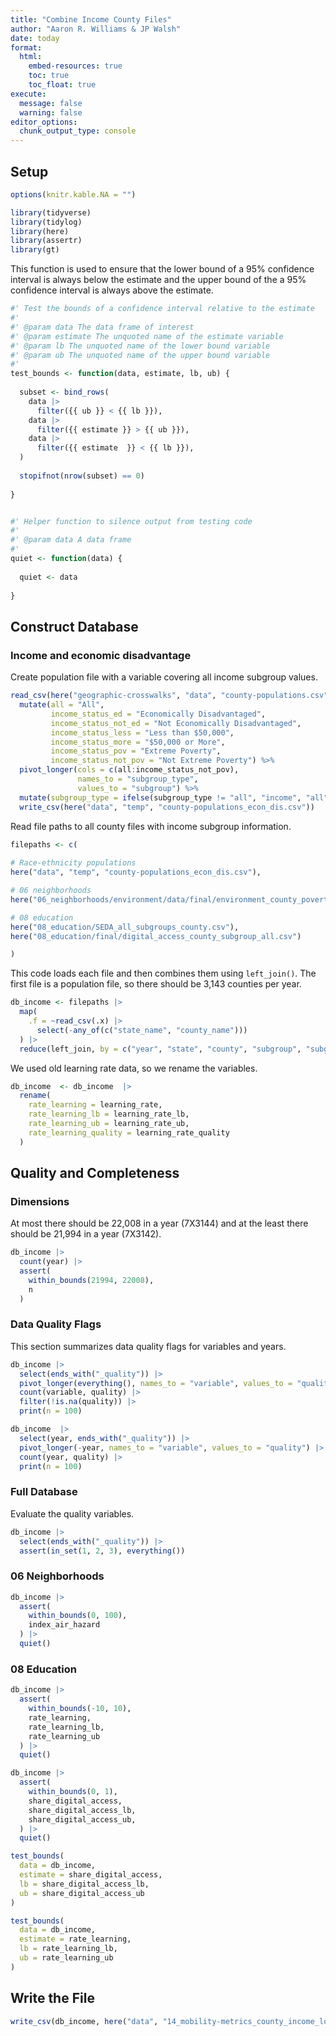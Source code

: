 ```yaml
---
title: "Combine Income County Files"
author: "Aaron R. Williams & JP Walsh"
date: today
format:
  html:
    embed-resources: true
    toc: true
    toc_float: true
execute:
  message: false
  warning: false
editor_options: 
  chunk_output_type: console
---
```


## Setup

```r
options(knitr.kable.NA = "")

```

```r
library(tidyverse)
library(tidylog)
library(here)
library(assertr)
library(gt)

```

This function is used to ensure that the lower bound of a 95% confidence interval is always below the estimate and the upper bound of the a 95% confidence interval is always above the estimate. 

```r
#' Test the bounds of a confidence interval relative to the estimate
#'
#' @param data The data frame of interest
#' @param estimate The unquoted name of the estimate variable
#' @param lb The unquoted name of the lower bound variable
#' @param ub The unquoted name of the upper bound variable
#'
test_bounds <- function(data, estimate, lb, ub) {
  
  subset <- bind_rows(
    data |>
      filter({{ ub }} < {{ lb }}),
    data |>
      filter({{ estimate }} > {{ ub }}),
    data |>
      filter({{ estimate  }} < {{ lb }}),
  )
  
  stopifnot(nrow(subset) == 0)
  
}


#' Helper function to silence output from testing code
#'
#' @param data A data frame
#'
quiet <- function(data) {
  
  quiet <- data
  
}

```

## Construct Database

### Income and economic disadvantage 

Create population file with a variable covering all income subgroup values.

```r

read_csv(here("geographic-crosswalks", "data", "county-populations.csv")) %>% 
  mutate(all = "All", 
         income_status_ed = "Economically Disadvantaged", 
         income_status_not_ed = "Not Economically Disadvantaged",
         income_status_less = "Less than $50,000",
         income_status_more = "$50,000 or More",
         income_status_pov = "Extreme Poverty",
         income_status_not_pov = "Not Extreme Poverty") %>% 
  pivot_longer(cols = c(all:income_status_not_pov),
               names_to = "subgroup_type",
               values_to = "subgroup") %>% 
  mutate(subgroup_type = ifelse(subgroup_type != "all", "income", "all")) %>% 
  write_csv(here("data", "temp", "county-populations_econ_dis.csv"))

```

Read file paths to all county files with income subgroup information. 

```r

filepaths <- c(
  
# Race-ethnicity populations
here("data", "temp", "county-populations_econ_dis.csv"),

# 06 neighborhoods
here("06_neighborhoods/environment/data/final/environment_county_poverty_longitudinal.csv"),

# 08 education
here("08_education/SEDA_all_subgroups_county.csv"),
here("08_education/final/digital_access_county_subgroup_all.csv")

)

```

This code loads each file and then combines them using `left_join()`. The first file is a population file, so there should be 3,143 counties per year. 

```r

db_income <- filepaths |>
  map(
    .f = ~read_csv(.x) |> 
      select(-any_of(c("state_name", "county_name")))
  ) |>
  reduce(left_join, by = c("year", "state", "county", "subgroup", "subgroup_type"))

```

We used old learning rate data, so we rename the variables.

```r
db_income  <- db_income  |>
  rename(
    rate_learning = learning_rate,
    rate_learning_lb = learning_rate_lb,
    rate_learning_ub = learning_rate_ub,
    rate_learning_quality = learning_rate_quality
  )

```

## Quality and Completeness

### Dimensions

At most there should be 22,008 in a year (7X3144) and at the least there should be 21,994 in a year (7X3142).

```r

db_income |> 
  count(year) |>
  assert(
    within_bounds(21994, 22008), 
    n
  )

```

### Data Quality Flags

This section summarizes data quality flags for variables and years.

```r
db_income |>
  select(ends_with("_quality")) |>
  pivot_longer(everything(), names_to = "variable", values_to = "quality") |>
  count(variable, quality) |>
  filter(!is.na(quality)) |>
  print(n = 100)

db_income  |>
  select(year, ends_with("_quality")) |>
  pivot_longer(-year, names_to = "variable", values_to = "quality") |>
  count(year, quality) |>
  print(n = 100)

```

### Full Database

Evaluate the quality variables. 

```r
db_income |>
  select(ends_with("_quality")) |>
  assert(in_set(1, 2, 3), everything())

```

### 06 Neighborhoods

```r
db_income |>
  assert(
    within_bounds(0, 100),
    index_air_hazard
  ) |>
  quiet()

```

### 08 Education

```r
db_income |>  
  assert(
    within_bounds(-10, 10), 
    rate_learning,
    rate_learning_lb,
    rate_learning_ub
  ) |>
  quiet()

db_income |>
  assert(
    within_bounds(0, 1),
    share_digital_access,
    share_digital_access_lb,
    share_digital_access_ub,
  ) |>
  quiet()

test_bounds(
  data = db_income, 
  estimate = share_digital_access, 
  lb = share_digital_access_lb, 
  ub = share_digital_access_ub
)

test_bounds(
  data = db_income, 
  estimate = rate_learning, 
  lb = rate_learning_lb, 
  ub = rate_learning_ub
)

```


## Write the File

```r

write_csv(db_income, here("data", "14_mobility-metrics_county_income_longitudinal.csv"))

```
